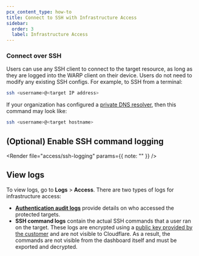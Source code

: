 ```yaml
---
pcx_content_type: how-to
title: Connect to SSH with Infrastructure Access
sidebar:
  order: 3
  label: Infrastructure Access
---
```




### Connect over SSH

Users can use any SSH client to connect to the target resource, as long as they are logged into the WARP client on their device. Users do not need to modify any existing SSH configs. For example, to SSH from a terminal:

```sh
ssh <username>@<target IP address>
```

If your organization has configured a [private DNS resolver](/cloudflare-one/policies/gateway/resolver-policies/), then this command may look like:

```sh
ssh <username>@<target hostname>
```


## (Optional) Enable SSH command logging

<Render file="access/ssh-logging" params={{ note: "" }} />

## View logs

To view logs, go to **Logs** > **Access**. There are two types of logs for infrastructure access:
- **[Authentication audit logs](/cloudflare-one/insights/logs/audit-logs/#authentication-audit-logs)** provide details on who accessed the protected targets.
- **SSH command logs** contain the actual SSH commands that a user ran on the target. These logs are encrypted using a [public key provided by the customer](/cloudflare-one/applications/non-http/infrastructure-apps/#optional-enable-ssh-command-logging) and are not visible to Cloudflare. As a result, the commands are not visible from the dashboard itself and must be exported and decrypted.